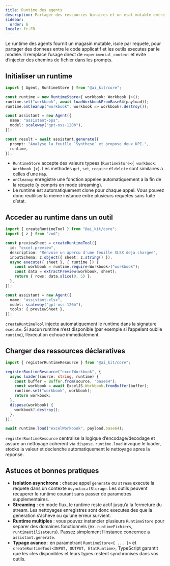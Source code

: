 ```yaml
---
title: Runtime des agents
description: Partager des ressources binaires et un etat mutable entre les outils AI Kit
sidebar:
  order: 6
locale: fr-FR
---
```


Le runtime des agents fournit un magasin mutable, isole par requete, pour partager des donnees entre le code applicatif et les outils executes par le modele. Il remplace l’usage direct de `experimental_context` et evite d’injecter des chemins de fichier dans les prompts.

## Initialiser un runtime

```ts
import { Agent, RuntimeStore } from "@ai_kit/core";

const runtime = new RuntimeStore<{ workbook: Workbook }>();
runtime.set("workbook", await loadWorkbookFromBase64(payload));
runtime.onCleanup("workbook", workbook => workbook?.destroy());

const assistant = new Agent({
  name: "assistant-ops",
  model: scaleway("gpt-oss-120b"),
});

const result = await assistant.generate({
  prompt: "Analyse la feuille `Synthese` et propose deux KPI.",
  runtime,
});
```

- `RuntimeStore` accepte des valeurs typees (`RuntimeStore<{ workbook: Workbook }>`). Les methodes `get`, `set`, `require` et `delete` sont similaires a celles d’une `Map`.
- `onCleanup` enregistre une fonction appelee automatiquement a la fin de la requete (y compris en mode streaming).
- Le runtime est automatiquement clone pour chaque appel. Vous pouvez donc reutiliser la meme instance entre plusieurs requetes sans fuite d’etat.

## Acceder au runtime dans un outil

```ts
import { createRuntimeTool } from "@ai_kit/core";
import { z } from "zod";

const previewSheet = createRuntimeTool({
  id: "excel.preview",
  description: "Renvoie un apercu d'une feuille XLSX deja chargee",
  inputSchema: z.object({ sheet: z.string() }),
  async execute({ sheet }, { runtime }) {
    const workbook = runtime.require<Workbook>("workbook");
    const data = extractPreview(workbook, sheet);
    return { rows: data.slice(0, 5) };
  },
});

const assistant = new Agent({
  name: "assistant-xlsx",
  model: scaleway("gpt-oss-120b"),
  tools: { previewSheet },
});
```

`createRuntimeTool` injecte automatiquement le runtime dans la signature `execute`. Si aucun runtime n’est disponible (par exemple si l’appelant oublie `runtime`), l’execution echoue immediatement.

## Charger des ressources déclaratives

```ts
import { registerRuntimeResource } from "@ai_kit/core";

registerRuntimeResource("excelWorkbook", {
  async loader(source: string, runtime) {
    const buffer = Buffer.from(source, "base64");
    const workbook = await ExcelJS.Workbook.fromBuffer(buffer);
    runtime.set("workbook", workbook);
    return workbook;
  },
  dispose(workbook) {
    workbook?.destroy();
  },
});

await runtime.load("excelWorkbook", payload.base64);
```

`registerRuntimeResource` centralise la logique d’encodage/decodage et assure un nettoyage coherent via `dispose`. `runtime.load` invoque le loader, stocke la valeur et declenche automatiquement le nettoyage apres la reponse.

## Astuces et bonnes pratiques

- **Isolation asynchrone** : chaque appel `generate` ou `stream` execute la requete dans un contexte `AsyncLocalStorage`. Les outils peuvent recuperer le runtime courant sans passer de parametres supplementaires.
- **Streaming** : en mode flux, le runtime reste actif jusqu’a la fermeture du stream. Les nettoyages enregistres sont donc executes des que la generation s’acheve ou qu’une erreur survient.
- **Runtime multiples** : vous pouvez instancier plusieurs `RuntimeStore` pour separer des domaines fonctionnels (ex. `runtimeFichiers`, `runtimeUtilisateurs`). Passez simplement l’instance concernee a `assistant.generate`.
- **Typage avance** : en parametrant `RuntimeStore<{ ... }>` et `createRuntimeTool<INPUT, OUTPUT, EtatRuntime>`, TypeScript garantit que les cles disponibles et leurs types restent synchronises dans vos outils.
